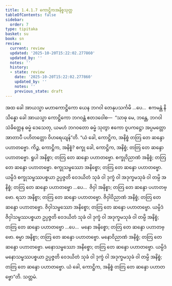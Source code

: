 ```yaml
---
title: 1.4.1.7 ကောဋ္ဌိကအနိစ္စသုတ္တ
tableOfContents: false
sidebar:
  order: 7
type: tipitaka
basket: su
book: sn
review:
  current: review
  updated: '2025-10-20T15:22:02.277860'
  updated_by: ''
  notes: ''
  history:
  - state: review
    date: '2025-10-20T15:22:02.277860'
    updated_by: ''
    notes: ''
    previous_state: draft
---
```



<DynamicBreadcrumb />


<ReviewStatus review={frontmatter.review} showDetails={true} />

<HypothesisAnnotation frontmatter={frontmatter} />

<Division number="162" book="sn" e="ch" v="18" p="303">

<Paragraph number="873" book="sn">
အထ ခေါ အာယသ္မာ မဟာကောဋ္ဌိကော ယေန ဘဂဝါ တေနုပသင်္ကမိ …ပေ…  ဧကမန္တံ နိသိန္နော ခေါ အာယသ္မာ ကောဋ္ဌိကော ဘဂဝန္တံ ဧတဒဝေါစ—  “သာဓု မေ, ဘန္တေ, ဘဂဝါ သံခိတ္တေန ဓမ္မံ ဒေသေတု, ယမဟံ ဘဂဝတော ဓမ္မံ သုတွာ ဧကော ဝူပကဋ္ဌော အပ္ပမတ္တော အာတာပီ ပဟိတတ္တော ဝိဟရေယျန်”တိ.
</Paragraph>

<Paragraph number="874" book="sn">
“ယံ ခေါ, ကောဋ္ဌိက, အနိစ္စံ တတြ တေ ဆန္ဒော ပဟာတဗ္ဗော. ကိဉ္စ, ကောဋ္ဌိက, အနိစ္စံ? စက္ခု ခေါ, ကောဋ္ဌိက, အနိစ္စံ; တတြ တေ ဆန္ဒော ပဟာတဗ္ဗော. ရူပါ အနိစ္စာ; တတြ တေ ဆန္ဒော ပဟာတဗ္ဗော. စက္ခုဝိညာဏံ အနိစ္စံ; တတြ တေ ဆန္ဒော ပဟာတဗ္ဗော. စက္ခုသမ္ဖဿော အနိစ္စော; တတြ တေ ဆန္ဒော ပဟာတဗ္ဗော. ယမ္ပိဒံ စက္ခုသမ္ဖဿပစ္စယာ ဥပ္ပဇ္ဇတိ ဝေဒယိတံ သုခံ ဝါ ဒုက္ခံ ဝါ အဒုက္ခမသုခံ ဝါ တမ္ပိ အနိစ္စံ; တတြ တေ ဆန္ဒော ပဟာတဗ္ဗော …ပေ…  ဇိဝှါ အနိစ္စာ; တတြ တေ ဆန္ဒော ပဟာတဗ္ဗော. ရသာ အနိစ္စာ; တတြ တေ ဆန္ဒော ပဟာတဗ္ဗော. ဇိဝှါဝိညာဏံ အနိစ္စံ; တတြ တေ ဆန္ဒော ပဟာတဗ္ဗော. ဇိဝှါသမ္ဖဿော အနိစ္စော; တတြ တေ ဆန္ဒော ပဟာတဗ္ဗော. ယမ္ပိဒံ ဇိဝှါသမ္ဖဿပစ္စယာ ဥပ္ပဇ္ဇတိ ဝေဒယိတံ သုခံ ဝါ ဒုက္ခံ ဝါ အဒုက္ခမသုခံ ဝါ တမ္ပိ အနိစ္စံ; တတြ တေ ဆန္ဒော ပဟာတဗ္ဗော …ပေ…  မနော အနိစ္စော; တတြ တေ ဆန္ဒော ပဟာတဗ္ဗော. ဓမ္မာ အနိစ္စာ; တတြ တေ ဆန္ဒော ပဟာတဗ္ဗော. မနောဝိညာဏံ အနိစ္စံ; တတြ တေ ဆန္ဒော ပဟာတဗ္ဗော. မနောသမ္ဖဿော အနိစ္စော; တတြ တေ ဆန္ဒော ပဟာတဗ္ဗော. ယမ္ပိဒံ မနောသမ္ဖဿပစ္စယာ ဥပ္ပဇ္ဇတိ ဝေဒယိတံ သုခံ ဝါ ဒုက္ခံ ဝါ အဒုက္ခမသုခံ ဝါ တမ္ပိ အနိစ္စံ; တတြ တေ ဆန္ဒော ပဟာတဗ္ဗော. ယံ ခေါ, ကောဋ္ဌိက, အနိစ္စံ တတြ တေ ဆန္ဒော ပဟာတဗ္ဗော”တိ.

</Paragraph>
</Division>

<Paragraph number="875" type="center" book="sn">
သတ္တမံ.
</Paragraph>